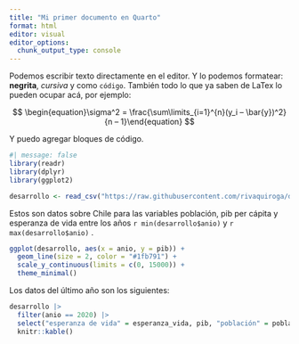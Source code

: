 ```yaml
---
title: "Mi primer documento en Quarto"
format: html
editor: visual
editor_options: 
  chunk_output_type: console
---
```


Podemos escribir texto directamente en el editor. Y lo podemos formatear: **negrita**, *cursiva* y como `código`. También todo lo que ya saben de LaTex lo pueden ocupar acá, por ejemplo:

$$
\begin{equation}\sigma^2 = \frac{\sum\limits_{i=1}^{n}(y_i – \bar{y})^2} {n – 1}\end{equation}
$$

Y puedo agregar bloques de código.

```r
#| message: false
library(readr)
library(dplyr)
library(ggplot2)

desarrollo <- read_csv("https://raw.githubusercontent.com/rivaquiroga/datos-de-ejemplo/main/cl_1960-2020.csv")
```

Estos son datos sobre Chile para las variables población, pib per cápita y esperanza de vida entre los años `r min(desarrollo$anio)` y `r max(desarrollo$anio)` .

```r
ggplot(desarrollo, aes(x = anio, y = pib)) +
  geom_line(size = 2, color = "#1fb791") +
  scale_y_continuous(limits = c(0, 15000)) +
  theme_minimal()
```

Los datos del último año son los siguientes:

```r
desarrollo |> 
  filter(anio == 2020) |> 
  select("esperanza de vida" = esperanza_vida, pib, "población" = poblacion) |> 
  knitr::kable()
  
```
